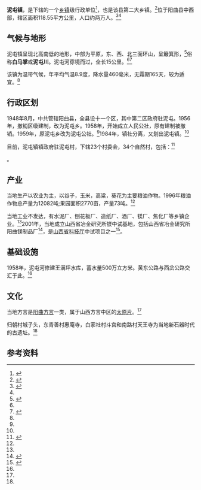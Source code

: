 {{中国乡级行政区|14/01/22/103/000}}
'''泥屯镇'''，是{{PRC admin/fullname|14/01/22/103/000|3}}下辖的一个[[乡镇|乡镇]]级行政单位<ref>{{PRC admin/ref sgc|{{PRC admin/parent|14/01/22/103/000}}}}</ref>，也是该县第二大乡镇。<ref name=b>{{cite journal|author=王耀芳|title=浅析阳曲方言的声韵特点——以泥屯镇方言为例|journal=《安阳工学院学报》|year=2013年|issue=第3期|url=http://www.cqvip.com/QK/87684A/201303/45981131.html|accessdate=2014-12-12|archive-date=2015-09-23|archive-url=https://web.archive.org/web/20150923222732/http://www.cqvip.com/QK/87684A/201303/45981131.html|dead-url=no}}</ref>位于阳曲县中西部，辖区面积118.55平方公里，人口约两万人。<ref name=a>{{cite book|url=http://162.105.138.200/uhtbin/cgisirsi/?ps=7YYJU9h6jX/%E5%8C%97%E5%A4%A7%E4%B8%AD%E5%BF%83%E9%A6%86/269710008/9 |title=阳曲县志|year=1999|isbn=7805983224|page=44-45}}</ref><ref name=b/>
== 气候与地形==
泥屯镇呈现北高南低的地形，中部为平原，东、西、北三面环山，呈簸箕形，<ref>{{cite book|title=山西小城概览|publisher=中国统计出版社|year=1990|page=45-48|isbn=}}</ref>俗称'''白马掌'''或'''泥屯川'''。泥屯河穿境而过，全长15公里。<ref name=a/><ref>{{cite book|title=山西概览|author=王昕 田骏|year=1992|page=146|publisher=山西人民出版社,}}</ref>

该镇为温带气候，年平均气温8.9度，降水量460毫米，无霜期165天，较为适宜。<ref name=a/>

== 行政区划 ==
1948年8月，中共管辖阳曲县，全县设十一个区，其中第二区政府驻泥屯。1956年，撤销区级建制，改为泥屯乡。1958年，开始成立人民公社，原有建制被撤销。1959年，原泥屯乡改为泥屯公社。<ref name=b/>1984年，镇社分离，又划出泥屯镇。<ref name=a/>

目前，泥屯镇镇政府驻泥屯村，下辖23个村委会，34个自然村，包括：<ref>{{PRC admin/ref sgc|14/01/22/103/000}}</ref>

{{PRC admin/children|14/01/22/103/000}}。

== 产业 ==
当地生产以农业为主，以谷子，玉米，高粱，葵花为主要粮油作物。1996年粮油作物总产量为12082吨;果园面积2770亩，产量73吨。<ref name=a/>

当地工业不发达，有水泥厂、刨花板厂、造纸厂、酒厂、镁厂、焦化厂等乡镇企业。<ref name=a/>2001年，当地成立山西省冶金研究所镁中试基地，包括山西省冶金研究所阳曲镁制品厂<ref>{{cite journal|title=AS31镁合金生产工艺技术开发|journal=《太原科技》|year=2009年|issue=第3期|url=http://www.cqvip.com/QK/71135X/201107/30081319.html|accessdate=2014-12-12|archive-date=2019-06-07|archive-url=https://web.archive.org/web/20190607154845/http://www.cqvip.com/QK/71135X/201107/30081319.html|dead-url=no}}</ref>，是[[山西省科技厅|山西省科技厅]]中试项目之一<ref>{{cite journal|title=山西省冶金研究所镁中试基地简介|journal=《山西冶金》|year=2009年|issue=03|url=http://www.cnki.com.cn/Article/CJFDTotal-SDYZ200903002.htm|accessdate=2014-12-12|archive-date=2019-06-08|archive-url=https://web.archive.org/web/20190608191443/http://www.cnki.com.cn/Article/CJFDTotal-SDYZ200903002.htm|dead-url=no}}</ref>。
==基础设施==
1958年，泥屯河修建王满坪水库，蓄水量500万立方米。黄东公路与西岔公路交汇于此。<ref name=a/>

==文化==
当地方言是[[阳曲方言|阳曲方言]]一类，属于山西方言中区的[[太原片|太原片]]。<ref name=b/>

归朝村城子头，东青善村惠庵寺，白家社村斗宫和南路村天王寺为当地新石器时代的古遗址。<ref name=a/>

== 参考资料 ==
{{reflist}}

{{PRC admin/navcat|14/01/22/103/000}}